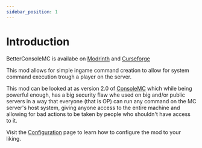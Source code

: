 ```yaml
---
sidebar_position: 1
---
```


# Introduction

BetterConsoleMC is availabe on [Modrinth](https://modrinth.com/mod/betterconsolemc) and [Curseforge](https://www.curseforge.com/minecraft/mc-mods/betterconsolemc)

This mod allows for simple ingame command creation to allow for system command execution trough a player on the server.

This mod can be looked at as version 2.0 of [ConsoleMC](https://github.com/JonasunderscoreJones/ConsoleMC) which while being powerful enough, has a big security flaw whe used on big and/or public servers in a way that everyone (that is OP) can run any command on the MC server's host system, giving anyone access to the entire machine and allowing for bad actions to be taken by people who shouldn't have access to it.

Visit the [Configuration](configuration) page to learn how to configure the mod to your liking.
